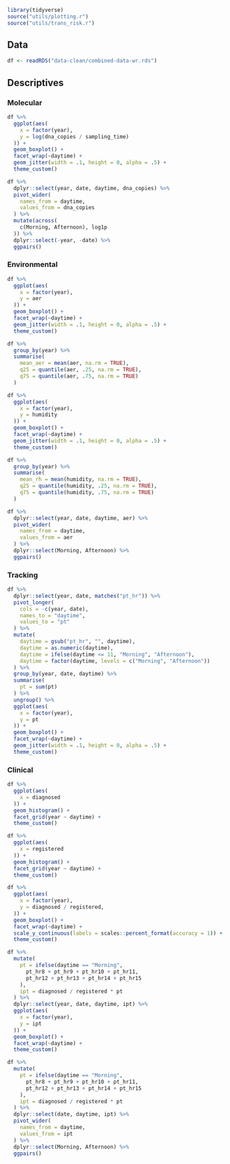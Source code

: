 ```r
library(tidyverse)
source("utils/plotting.r")
source("utils/trans_risk.r")
```

## Data

```r
df <- readRDS("data-clean/combined-data-wr.rds")
```

## Descriptives

### Molecular

```r
df %>%
  ggplot(aes(
    x = factor(year),
    y = log(dna_copies / sampling_time)
  )) +
  geom_boxplot() +
  facet_wrap(~daytime) +
  geom_jitter(width = .1, height = 0, alpha = .5) +
  theme_custom()
```

```r
df %>%
  dplyr::select(year, date, daytime, dna_copies) %>%
  pivot_wider(
    names_from = daytime,
    values_from = dna_copies
  ) %>%
  mutate(across(
    c(Morning, Afternoon), log1p
  )) %>%
  dplyr::select(-year, -date) %>%
  ggpairs()
```

### Environmental

```r
df %>%
  ggplot(aes(
    x = factor(year),
    y = aer
  )) +
  geom_boxplot() +
  facet_wrap(~daytime) +
  geom_jitter(width = .1, height = 0, alpha = .5) +
  theme_custom()

df %>%
  group_by(year) %>%
  summarise(
    mean_aer = mean(aer, na.rm = TRUE),
    q25 = quantile(aer, .25, na.rm = TRUE),
    q75 = quantile(aer, .75, na.rm = TRUE)
  )

df %>%
  ggplot(aes(
    x = factor(year),
    y = humidity
  )) +
  geom_boxplot() +
  facet_wrap(~daytime) +
  geom_jitter(width = .1, height = 0, alpha = .5) +
  theme_custom()

df %>%
  group_by(year) %>%
  summarise(
    mean_rh = mean(humidity, na.rm = TRUE),
    q25 = quantile(humidity, .25, na.rm = TRUE),
    q75 = quantile(humidity, .75, na.rm = TRUE)
  )
```

```r
df %>%
  dplyr::select(year, date, daytime, aer) %>%
  pivot_wider(
    names_from = daytime,
    values_from = aer
  ) %>%
  dplyr::select(Morning, Afternoon) %>%
  ggpairs()
```

### Tracking

```r
df %>%
  dplyr::select(year, date, matches("pt_hr")) %>%
  pivot_longer(
    cols = -c(year, date),
    names_to = "daytime",
    values_to = "pt"
  ) %>%
  mutate(
    daytime = gsub("pt_hr", "", daytime),
    daytime = as.numeric(daytime),
    daytime = ifelse(daytime <= 11, "Morning", "Afternoon"),
    daytime = factor(daytime, levels = c("Morning", "Afternoon"))
  ) %>%
  group_by(year, date, daytime) %>%
  summarise(
    pt = sum(pt)
  ) %>%
  ungroup() %>%
  ggplot(aes(
    x = factor(year),
    y = pt
  )) +
  geom_boxplot() +
  facet_wrap(~daytime) +
  geom_jitter(width = .1, height = 0, alpha = .5) +
  theme_custom()
```

### Clinical

```r
df %>%
  ggplot(aes(
    x = diagnosed
  )) +
  geom_histogram() +
  facet_grid(year ~ daytime) +
  theme_custom()

df %>%
  ggplot(aes(
    x = registered
  )) +
  geom_histogram() +
  facet_grid(year ~ daytime) +
  theme_custom()

df %>%
  ggplot(aes(
    x = factor(year),
    y = diagnosed / registered,
  )) +
  geom_boxplot() +
  facet_wrap(~daytime) +
  scale_y_continuous(labels = scales::percent_format(accuracy = 1)) +
  theme_custom()

df %>%
  mutate(
    pt = ifelse(daytime == "Morning",
      pt_hr8 + pt_hr9 + pt_hr10 + pt_hr11,
      pt_hr12 + pt_hr13 + pt_hr14 + pt_hr15
    ),
    ipt = diagnosed / registered * pt
  ) %>%
  dplyr::select(year, date, daytime, ipt) %>%
  ggplot(aes(
    x = factor(year),
    y = ipt
  )) +
  geom_boxplot() +
  facet_wrap(~daytime) +
  theme_custom()
```

```r
df %>%
  mutate(
    pt = ifelse(daytime == "Morning",
      pt_hr8 + pt_hr9 + pt_hr10 + pt_hr11,
      pt_hr12 + pt_hr13 + pt_hr14 + pt_hr15
    ),
    ipt = diagnosed / registered * pt
  ) %>%
  dplyr::select(date, daytime, ipt) %>%
  pivot_wider(
    names_from = daytime,
    values_from = ipt
  ) %>%
  dplyr::select(Morning, Afternoon) %>%
  ggpairs()
```